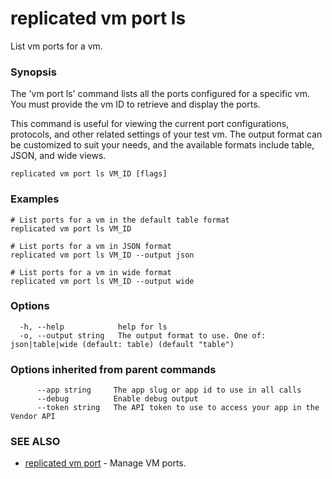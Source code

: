 # replicated vm port ls

List vm ports for a vm.

### Synopsis

The 'vm port ls' command lists all the ports configured for a specific vm. You must provide the vm ID to retrieve and display the ports.

This command is useful for viewing the current port configurations, protocols, and other related settings of your test vm. The output format can be customized to suit your needs, and the available formats include table, JSON, and wide views.

```
replicated vm port ls VM_ID [flags]
```

### Examples

```
# List ports for a vm in the default table format
replicated vm port ls VM_ID

# List ports for a vm in JSON format
replicated vm port ls VM_ID --output json

# List ports for a vm in wide format
replicated vm port ls VM_ID --output wide
```

### Options

```
  -h, --help            help for ls
  -o, --output string   The output format to use. One of: json|table|wide (default: table) (default "table")
```

### Options inherited from parent commands

```
      --app string     The app slug or app id to use in all calls
      --debug          Enable debug output
      --token string   The API token to use to access your app in the Vendor API
```

### SEE ALSO

* [replicated vm port](replicated-cli-vm-port)	 - Manage VM ports.

